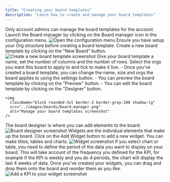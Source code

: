 ```yaml
---
title: "Creating your board templates"
description: "Learn how to create and manage your board templates"
---
```


<Warning>
  Only account admins can manage the board templates for the account.
</Warning>


<Steps>
  <Step title="Launch the Board manager">
    Launch the Board manager by clicking on the Board manager icon in the configuration menu.
    <img
        className="block rounded-3xl border-2 border-gray-200 shadow-lg"
        src="../images/config.png"
        alt="Open the configuration menu"/>
  </Step>

  <Step title="Create a new board template">
   <Check>
    Ensure you have setup your Org structure before creating a board template.
  </Check>
    Create a new board template by clicking on the "New Board" button.
    <img
      className="block rounded-3xl border-2 border-gray-200 shadow-lg"
      src="../images/boards/new-board.png"
      alt="Create a new board template screenshot"
    />
    Give your board template a name, set the number of columns and the number of rows. Select the orgs you want this board to apply to and tick to make it live.
  </Step>
  <Step title="Manage your board template">
   - Once you've created a board template, you can change the name, size and orgs the board applies to using the settings button.
   - You can preview the board template by clicking on the "Preview" button.
   - You can edit the board template by clicking on the "Designer" button.

    <img
      className="block rounded-3xl border-2 border-gray-200 shadow-lg"
      src="../images/boards/board-manager.png"
      alt="Manage your board templates screenshot"
    />
  </Step>
  <Step title="Board Designer">
    The board designer is where you can add elements to the board.
    <img
      className="block rounded-3xl border-2 border-gray-200 shadow-lg"
      src="../images/boards/designer.png"
      alt="Board designer screenshot"
    />
  </Step>
<Step title="Create a Widget">
  Widgets are the individual elements that make up the board. Click on the Add Widget button to add a new widget. You can make titles, tables and charts.
  <img
    className="block rounded-3xl border-2 border-gray-200 shadow-lg"
    src="../images/boards/widget.png"
    alt="Widget screenshot"
  />
  <Info>
    If you select chart or table, you need to define the period of the data you want to display on your board. This will take account of the frequency you defined for the KPI, for example if the KPI is weekly and you do 4 periods, the chart will display the last 4 weeks of data.
  </Info>
  </Step>
  <Step title="Drag and drop your widgets">
    Once you've created your widgets, you can drag and drop them onto the board and reorder them as you like.
    <img
      className="block rounded-3xl border-2 border-gray-200 shadow-lg"
      src="../images/boards/designer.png"
      alt="Add a KPI to your widget screenshot"
    />
  </Step>
</Steps>
